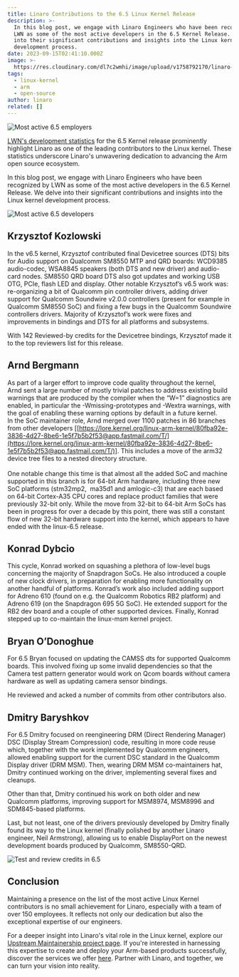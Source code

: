 ```yaml
---
title: Linaro Contributions to the 6.5 Linux Kernel Release
description: >-
  In this blog post, we engage with Linaro Engineers who have been recognized by
  LWN as some of the most active developers in the 6.5 Kernel Release. We delve
  into their significant contributions and insights into the Linux kernel
  development process.
date: 2023-09-15T02:41:10.000Z
image: >-
  https://res.cloudinary.com/dl7c2wmhi/image/upload/v1758792170/linaro-website/images/blog/Banner_Linux_Kernel
tags:
  - linux-kernel
  - arm
  - open-source
author: linaro
related: []
---
```


![Most active 6.5 employers](/linaro-website/images/blog/most-active-6.5-employers)

[LWN's development statistics](https://lwn.net/Articles/941675/) for the 6.5 Kernel release prominently highlight Linaro as one of the leading contributors to the Linux kernel. These statistics underscore Linaro's unwavering dedication to advancing the Arm open source ecosystem.

In this blog post, we engage with Linaro Engineers who have been recognized by LWN as some of the most active developers in the 6.5 Kernel Release. We delve into their significant contributions and insights into the Linux kernel development process.

![Most active 6.5 developers](/linaro-website/images/blog/most-active-6.5-developers)

## Krzysztof Kozlowski

In the v6.5 kernel, Krzysztof contributed final Devicetree sources (DTS) bits for Audio support on Qualcomm SM8550 MTP and QRD boards: WCD9385 audio-codec, WSA8845 speakers (both DTS and new driver) and audio-card nodes. SM8550 QRD board DTS also got updates and working USB OTG, PCIe, flash LED and display. Other notable Krzysztof’s v6.5 work was: re-organizing a bit of Qualcomm pin controller drivers, adding driver support for Qualcomm Soundwire v2.0.0 controllers (present for example in Qualcomm SM8550 SoC) and fixing a few bugs in the Qualcomm Soundwire controllers drivers. Majority of Krzysztof’s work were fixes and improvements in bindings and DTS for all platforms and subsystems.

With 142 Reviewed-by credits for the Devicetree bindings, Krzysztof made it to the top reviewers list for this release.

## Arnd Bergmann

As part of a larger effort to improve code quality throughout the kernel, Arnd sent a large number of mostly trivial patches to address existing build warnings that are produced by the compiler when the “W=1” diagnostics are enabled, in particular the -Wmissing-prototypes and -Wextra warnings, with the goal of enabling these warning options by default in a future kernel.\
In the SoC maintainer role, Arnd merged over 1100 patches in 86 branches from other developers \[[https://lore.kernel.org/linux-arm-kernel/80fba92e-3836-4d27-8be6-1e5f7b5b2f53@app.fastmail.com/T/](https://lore.kernel.org/linux-arm-kernel/80fba92e-3836-4d27-8be6-1e5f7b5b2f53@app.fastmail.com/T/)]. This includes a move of the arm32 device tree files to a nested directory structure.\
\
One notable change this time is that almost all the added SoC and machine supported in this branch is for 64-bit Arm hardware, including three new SoC platforms (stm32mp2,  ma35d1 and amlogic-c3) that are each based on 64-bit Cortex-A35 CPU cores and replace product families that were previously 32-bit only. While the move from 32-bit to 64-bit Arm SoCs has been in progress for over a decade by this point, there was still a constant flow of new 32-bit hardware support into the kernel, which appears to have ended with the linux-6.5 release.

## Konrad Dybcio

This cycle, Konrad worked on squashing a plethora of low-level bugs concerning the majority of Snapdragon SoCs. He also introduced a couple of new clock drivers, in preparation for enabling more functionality on another handful of platforms. Konrad’s work also included adding support for Adreno 610 (found on e.g. the Qualcomm Robotics RB2 platform) and Adreno 619 (on the Snapdragon 695 5G SoC). He extended support for the RB2 dev board and a couple of other supported devices. Finally, Konrad stepped up to co-maintain the linux-msm kernel project.

## Bryan O’Donoghue

For 6.5 Bryan focused on updating the CAMSS dts for supported Qualcomm boards. This involved fixing up some invalid dependencies so that the Camera test pattern generator would work on Qcom boards without camera hardware as well as updating camera sensor bindings.

He reviewed and acked a number of commits from other contributors also.

## Dmitry Baryshkov 

For 6.5 Dmitry focused on reengineering DRM (Direct Rendering Manager) DSC (Display Stream Compression) code, resulting in more code reuse which, together with the work implemented by Qualcomm engineers, allowed enabling support for the current DSC standard in the Qualcomm Display driver (DRM MSM). Then, wearing DRM MSM co-maintainers hat, Dmitry continued working on the driver, implementing several fixes and cleanups.

Other than that, Dmitry continued his work on both older and new Qualcomm platforms, improving support for MSM8974, MSM8996 and SDM845-based platforms.

Last, but not least, one of the drivers previously developed by Dmitry finally found its way to the Linux kernel (finally polished by another Linaro engineer, Neil Armstrong), allowing us to enable DisplayPort on the newest development boards produced by Qualcomm, SM8550-QRD.

![Test and review credits in 6.5](/linaro-website/images/blog/test-and-review-credits-in-6.5)

## Conclusion

Maintaining a presence on the list of the most active Linux Kernel contributors is no small achievement for Linaro, especially with a team of over 150 employees. It reflects not only our dedication but also the exceptional expertise of our engineers.

For a deeper insight into Linaro's vital role in the Linux kernel, explore our [Upstream Maintainership project page](https://linaro.atlassian.net/wiki/spaces/UM/overview). If you're interested in harnessing this expertise to create and deploy your Arm-based products successfully, discover the services we offer [here](https://www.linaro.org/services/). Partner with Linaro, and together, we can turn your vision into reality.
